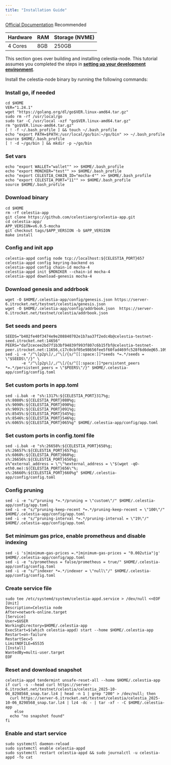 ```yaml
---
title: "Installation Guide"
---
```


[Official Documentation](https://docs.celestia.org/nodes/overview/) Recommended

| Hardware | RAM | Storage (NVME) |
| -------- | --- | -------------- |
| 4 Cores  | 8GB | 250GB          |

This section goes over building and installing celestia-node. This tutorial assumes you completed the steps in [**<u>setting up your development environment</u>**](https://docs.celestia.org/how-to-guides/environment).

Install the celestia-node binary by running the following commands:

### Install go, if needed

```shellscript
cd $HOME
VER="1.24.1"
wget "https://golang.org/dl/go$VER.linux-amd64.tar.gz"
sudo rm -rf /usr/local/go
sudo tar -C /usr/local -xzf "go$VER.linux-amd64.tar.gz"
rm "go$VER.linux-amd64.tar.gz"
[ ! -f ~/.bash_profile ] && touch ~/.bash_profile
echo "export PATH=$PATH:/usr/local/go/bin:~/go/bin" >> ~/.bash_profile
source $HOME/.bash_profile
[ ! -d ~/go/bin ] && mkdir -p ~/go/bin
```

### Set vars

```shellscript
echo "export WALLET="wallet"" >> $HOME/.bash_profile
echo "export MONIKER="test"" >> $HOME/.bash_profile
echo "export CELESTIA_CHAIN_ID="mocha-4"" >> $HOME/.bash_profile
echo "export CELESTIA_PORT="11"" >> $HOME/.bash_profile
source $HOME/.bash_profile
```

### Download binary

```shellscript
cd $HOME 
rm -rf celestia-app 
git clone https://github.com/celestiaorg/celestia-app.git 
cd celestia-app/ 
APP_VERSION=v6.0.5-mocha
git checkout tags/$APP_VERSION -b $APP_VERSION 
make install
```

### Config and init app

```shellscript
celestia-appd config node tcp://localhost:${CELESTIA_PORT}657
celestia-appd config keyring-backend os
celestia-appd config chain-id mocha-4
celestia-appd init $MONIKER --chain-id mocha-4
celestia-appd download-genesis mocha-4
```

### Download genesis and addrbook

```shellscript
wget -O $HOME/.celestia-app/config/genesis.json https://server-6.itrocket.net/testnet/celestia/genesis.json
wget -O $HOME/.celestia-app/config/addrbook.json  https://server-6.itrocket.net/testnet/celestia/addrbook.json
```

### Set seeds and peers

```shellscript
SEEDS="b402fe40f3474e9e208840702e1b7aa37f2edc4b@celestia-testnet-seed.itrocket.net:14656"
PEERS="daf2cecee2bd7f1b3bf94839f993f807c6b15fbf@celestia-testnet-peer.itrocket.net:11656,c17c0cbf05e98656fee5f60fad469fc528f6d6de@65.109.25.113:11656,5786e4780a8d12f89d6263bb31ac58cf4f8331a3@195.224.80.26:36656,5318579c8b99a9c063c145bdb2fcdd58e74b4448@65.108.228.199:10156,609bb3c8a48ea6006d8f2859d9871a620a4fadf4@185.252.220.86:26756,7c841f59c35d70d9f1472d7d2a76a11eefb7f51f@136.243.69.100:43656,96b2761729cea90ee7c61206433fc0ba40c245bf@57.128.141.126:11656,43e9da043318a4ea0141259c17fcb06ecff816af@164.132.247.253:43656,ef1853155735bbdc15be6d04d61ea8e0b0f3429d@[2001:41d0:203:e4db::3]:26656,5a7566aa030f7e5e7114dc9764f944b2b1324bcd@65.109.23.114:11656,3e30bcfc55e7d351f18144aab4b0973e9e9bf987@65.108.226.183:11656,fb5e0b9efacc11916c58bbcd3606cbaa7d43c99f@65.108.234.84:28656"
sed -i -e "/^\[p2p\]/,/^\[/{s/^[[:space:]]*seeds *=.*/seeds = \"$SEEDS\"/}" \
       -e "/^\[p2p\]/,/^\[/{s/^[[:space:]]*persistent_peers *=.*/persistent_peers = \"$PEERS\"/}" $HOME/.celestia-app/config/config.toml
```

### Set custom ports in app.toml

```shellscript
sed -i.bak -e "s%:1317%:${CELESTIA_PORT}317%g;
s%:8080%:${CELESTIA_PORT}080%g;
s%:9090%:${CELESTIA_PORT}090%g;
s%:9091%:${CELESTIA_PORT}091%g;
s%:8545%:${CELESTIA_PORT}545%g;
s%:8546%:${CELESTIA_PORT}546%g;
s%:6065%:${CELESTIA_PORT}065%g" $HOME/.celestia-app/config/app.toml
```

### Set custom ports in config.toml file

```shellscript
sed -i.bak -e "s%:26658%:${CELESTIA_PORT}658%g;
s%:26657%:${CELESTIA_PORT}657%g;
s%:6060%:${CELESTIA_PORT}060%g;
s%:26656%:${CELESTIA_PORT}656%g;
s%^external_address = \"\"%external_address = \"$(wget -qO- eth0.me):${CELESTIA_PORT}656\"%;
s%:26660%:${CELESTIA_PORT}660%g" $HOME/.celestia-app/config/config.toml
```

### Config pruning

```shellscript
sed -i -e "s/^pruning *=.*/pruning = \"custom\"/" $HOME/.celestia-app/config/app.toml 
sed -i -e "s/^pruning-keep-recent *=.*/pruning-keep-recent = \"100\"/" $HOME/.celestia-app/config/app.toml
sed -i -e "s/^pruning-interval *=.*/pruning-interval = \"19\"/" $HOME/.celestia-app/config/app.toml
```

### Set minimum gas price, enable prometheus and disable indexing

```shellscript
sed -i 's|minimum-gas-prices =.*|minimum-gas-prices = "0.002utia"|g' $HOME/.celestia-app/config/app.toml
sed -i -e "s/prometheus = false/prometheus = true/" $HOME/.celestia-app/config/config.toml
sed -i -e "s/^indexer *=.*/indexer = \"null\"/" $HOME/.celestia-app/config/config.toml
```

### Create service file

```shellscript
sudo tee /etc/systemd/system/celestia-appd.service > /dev/null <<EOF
[Unit]
Description=Celestia node
After=network-online.target
[Service]
User=$USER
WorkingDirectory=$HOME/.celestia-app
ExecStart=$(which celestia-appd) start --home $HOME/.celestia-app
Restart=on-failure
RestartSec=5
LimitNOFILE=65535
[Install]
WantedBy=multi-user.target
EOF
```

### Reset and download snapshot

```shellscript
celestia-appd tendermint unsafe-reset-all --home $HOME/.celestia-app
if curl -s --head curl https://server-6.itrocket.net/testnet/celestia/celestia_2025-10-06_8298568_snap.tar.lz4 | head -n 1 | grep "200" > /dev/null; then
  curl https://server-6.itrocket.net/testnet/celestia/celestia_2025-10-06_8298568_snap.tar.lz4 | lz4 -dc - | tar -xf - -C $HOME/.celestia-app
    else
  echo "no snapshot found"
fi
```

### Enable and start service

```shellscript
sudo systemctl daemon-reload
sudo systemctl enable celestia-appd
sudo systemctl restart celestia-appd && sudo journalctl -u celestia-appd -fo cat
```
